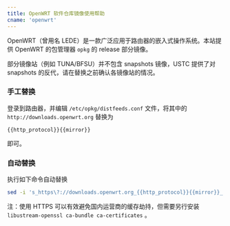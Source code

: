 ```yaml
---
title: OpenWRT 软件仓库镜像使用帮助
cname: 'openwrt'
---
```


OpenWRT（曾用名 LEDE）是一款广泛应用于路由器的嵌入式操作系统。本站提供 OpenWRT 的包管理器 `opkg` 的 release 部分镜像。

部分镜像站（例如 TUNA/BFSU）并不包含 snapshots 镜像，USTC 提供了对 snapshots 的反代，请在替换之前确认各镜像站的情况。

### 手工替换

登录到路由器，并编辑 `/etc/opkg/distfeeds.conf` 文件，将其中的 `http://downloads.openwrt.org` 替换为

<CodeBlock>

```
{{http_protocol}}{{mirror}}
```

</CodeBlock>

即可。

### 自动替换

执行如下命令自动替换

<CodeBlock>

```sh
sed -i 's_https\?://downloads.openwrt.org_{{http_protocol}}{{mirror}}_' /etc/opkg/distfeeds.conf
```

</CodeBlock>


注：使用 HTTPS 可以有效避免国内运营商的缓存劫持，但需要另行安装 `libustream-openssl ca-bundle ca-certificates` 。
